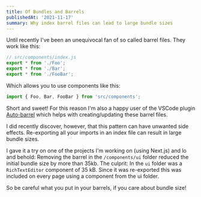 ```yaml
---
title: Of Bundles and Barrels
publishedAt: '2021-11-17'
summary: Why index barrel files can lead to large bundle sizes
---
```


Until recently I've been an unequivocal fan of so called barrel files. They work like this:

```ts
// src/components/index.js
export * from './Foo';
export * from './Bar';
export * from './FooBar';
```

Which allows you to use components like this:

```ts
import { Foo, Bar, FooBar } from 'src/components';
```

Short and sweet! For this reason I'm also a happy user of the VSCode plugin [Auto-barrel](https://marketplace.visualstudio.com/items?itemName=mikehanson.auto-barrel) which helps with creating/updating these barrel files.

I did recently discover, however, that this pattern can have unwanted side effects. Re-exporting all your imports in an index file can result in large bundle sizes.

I gave it a try on one of the projects I'm working on (using Next.js) and lo and behold: Removing the barrel in the `/components/ui` folder reduced the initial bundle size by more than 35kb. The culprit: In the `ui` folder was a `RichTextEditor` component of 35 kB. Since it was re-exported this was included on every page using a component from the ui folder.

So be careful what you put in your barrels, if you care about bundle size!
